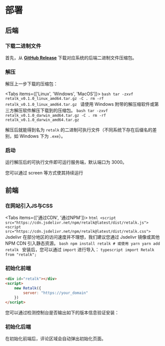 
# 部署

## 后端

<Steps>

### 下载二进制文件
首先，从 **[GitHub Release](https://github.com/retalkgo/retalk/releases/latest)** 下载对应系统的后端二进制文件压缩包。

### 解压
解压上一步下载的压缩包：

<Tabs items={['Linux', 'Windows', 'MacOS']}>
    <Tab>
        ```bash
        tar -zxvf retalk_v0.1.0_linux_amd64.tar.gz -C .
        rm -rf retalk_v0.1.0_linux_amd64.tar.gz
        ```
    </Tab>
    <Tab>
        请使用 Windows 附带的解压缩软件或第三方解压软件解压下载到的压缩包。
    </Tab>
    <Tab>
        ```bash
        tar -zxvf retalk_v0.1.0_darwin_amd64.tar.gz -C .
        rm -rf retalk_v0.1.0_darwin_amd64.tar.gz
        ```
    </Tab>
</Tabs>

解压后就能得到名为 `retalk` 的二进制可执行文件（不同系统下存在后缀名的差别，如 Windows 下为 `.exe`）。

### 启动

运行解压后的可执行文件即可运行服务端，默认端口为 3000。

<Callout type="info">
  您可以通过 screen 等方式使其持续运行
</Callout>

</Steps>

## 前端

<Steps>

### 在网站引入JS与CSS

<Tabs items={['通过CDN', '通过NPM']}>
    <Tab>
        ```html
        <script src="https://cdn.jsdelivr.net/npm/retalk@latest/dist/retalk.js">
        <script src="https://cdn.jsdelivr.net/npm/retalk@latest/dist/retalk.css">
        ```
        <Callout type="warning">
                Jsdelivr 在部分地区的访问速度并不理想，我们建议您通过 Jsdelivr 镜像或其他 NPM CDN 引入静态资源。
        </Callout>
    </Tab>
    <Tab>
        ```bash
        npm install retalk
        # 或使用 yarn
        yarn add retalk
        ```
        安装后，您可以通过 `import` 进行导入：
        ```typescript
        import Retalk from "retalk";
        ```
    </Tab>
</Tabs>

### 初始化前端

```html
<div id="retalk"></div>
<script>
    new Retalk({
        server: "https://your_domain"
    })
</script>
```

您可以通过检测控制台是否输出如下的版本信息验证安装：

<Version />

### 初始化后端

在初始化前端后，评论区域会自动弹出初始化页面。

</Steps>

